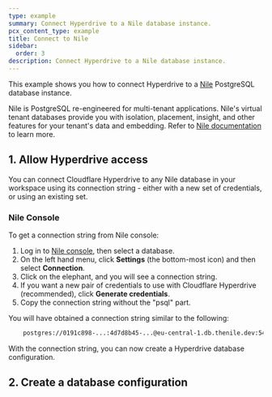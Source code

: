```yaml
---
type: example
summary: Connect Hyperdrive to a Nile database instance.
pcx_content_type: example
title: Connect to Nile
sidebar:
  order: 3
description: Connect Hyperdrive to a Nile database instance.
---
```



This example shows you how to connect Hyperdrive to a [Nile](https://thenile.dev) PostgreSQL database instance.

Nile is PostgreSQL re-engineered for multi-tenant applications. Nile's virtual tenant databases provide you with isolation, placement, insight, and other features for your tenant's data and embedding. Refer to [Nile documentation](https://www.thenile.dev/docs/getting-started/whatisnile) to learn more.

## 1. Allow Hyperdrive access

You can connect Cloudflare Hyperdrive to any Nile database in your workspace using its connection string - either with a new set of credentials, or using an existing set.

### Nile Console

To get a connection string from Nile console:

1. Log in to [Nile console](https://console.thenile.dev), then select a database.
2. On the left hand menu, click **Settings** (the bottom-most icon) and then select **Connection**.
3. Click on the elephant, and you will see a connection string.
4. If you want a new pair of credentials to use with Cloudflare Hyperdrive (recommended), click **Generate credentials**.
5. Copy the connection string without the "psql" part.

You will have obtained a connection string similar to the following:

```txt
    postgres://0191c898-...:4d7d8b45-...@eu-central-1.db.thenile.dev:5432/my_database
```

With the connection string, you can now create a Hyperdrive database configuration.

## 2. Create a database configuration

<Render file="create-hyperdrive-config" />





